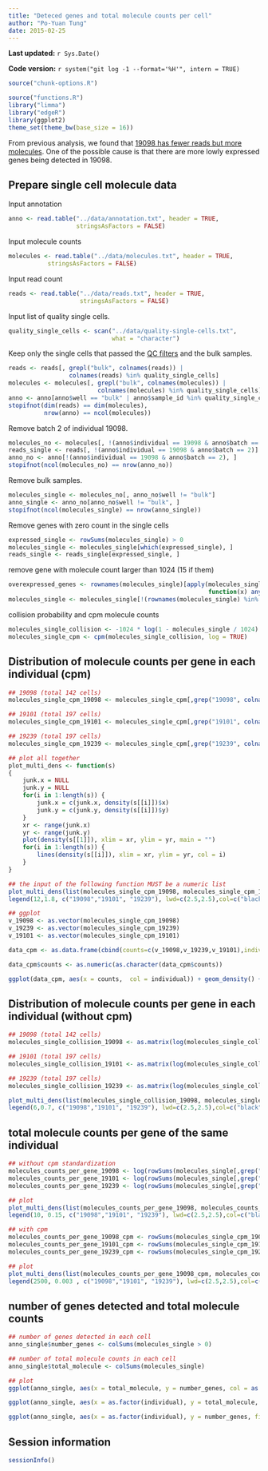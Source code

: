 ```yaml
---
title: "Deteced genes and total molecule counts per cell"
author: "Po-Yuan Tung"
date: 2015-02-25
---
```


**Last updated:** `r Sys.Date()`

**Code version:** `r system("git log -1 --format='%H'", intern = TRUE)`

```r
source("chunk-options.R")
```

```r
source("functions.R")
library("limma")
library("edgeR")
library(ggplot2)
theme_set(theme_bw(base_size = 16))
```

From previous analysis, we found that [19098 has fewer reads but more molecules](compare-reads-v-molecules.html#effect-of-sequencing-depth-on-molecule-count). One of the possible cause is that there are more lowly expressed genes being detected in 19098.

## Prepare single cell molecule data

Input annotation
```r
anno <- read.table("../data/annotation.txt", header = TRUE,
                   stringsAsFactors = FALSE)
```

Input molecule counts
```r
molecules <- read.table("../data/molecules.txt", header = TRUE,
           stringsAsFactors = FALSE)
```

Input read count
```r
reads <- read.table("../data/reads.txt", header = TRUE,
                    stringsAsFactors = FALSE)
```

Input list of quality single cells.

```r
quality_single_cells <- scan("../data/quality-single-cells.txt",
                             what = "character")
```

Keep only the single cells that passed the [QC filters](qc-cell-ipsc.html) and the bulk samples.

```r
reads <- reads[, grepl("bulk", colnames(reads)) |
                 colnames(reads) %in% quality_single_cells]
molecules <- molecules[, grepl("bulk", colnames(molecules)) |
                         colnames(molecules) %in% quality_single_cells]
anno <- anno[anno$well == "bulk" | anno$sample_id %in% quality_single_cells, ]
stopifnot(dim(reads) == dim(molecules),
          nrow(anno) == ncol(molecules))
```

Remove batch 2 of individual 19098.
```r
molecules_no <- molecules[, !(anno$individual == 19098 & anno$batch == 2)]
reads_single <- reads[, !(anno$individual == 19098 & anno$batch == 2)]
anno_no <- anno[!(anno$individual == 19098 & anno$batch == 2), ]
stopifnot(ncol(molecules_no) == nrow(anno_no))
```

Remove bulk samples.
```r
molecules_single <- molecules_no[, anno_no$well != "bulk"]
anno_single <- anno_no[anno_no$well != "bulk", ]
stopifnot(ncol(molecules_single) == nrow(anno_single))
```

Remove genes with zero count in the single cells
```r
expressed_single <- rowSums(molecules_single) > 0
molecules_single <- molecules_single[which(expressed_single), ]
reads_single <- reads_single[expressed_single, ]
```

remove gene with molecule count larger than 1024 (15 if them)
```r
overexpressed_genes <- rownames(molecules_single)[apply(molecules_single, 1,
                                                        function(x) any(x >= 1024))]
molecules_single <- molecules_single[!(rownames(molecules_single) %in% overexpressed_genes), ]
```

collision probability and cpm molecule counts
```r
molecules_single_collision <- -1024 * log(1 - molecules_single / 1024)
molecules_single_cpm <- cpm(molecules_single_collision, log = TRUE)
```

## Distribution of molecule counts per gene in each individual (cpm)
```r
## 19098 (total 142 cells)
molecules_single_cpm_19098 <- molecules_single_cpm[,grep("19098", colnames(molecules_single_cpm))]

## 19101 (total 197 cells)
molecules_single_cpm_19101 <- molecules_single_cpm[,grep("19101", colnames(molecules_single_cpm))]

## 19239 (total 197 cells)
molecules_single_cpm_19239 <- molecules_single_cpm[,grep("19239", colnames(molecules_single_cpm))]

## plot all together
plot_multi_dens <- function(s)
{
    junk.x = NULL
    junk.y = NULL
    for(i in 1:length(s)) {
        junk.x = c(junk.x, density(s[[i]])$x)
        junk.y = c(junk.y, density(s[[i]])$y)
    }
    xr <- range(junk.x)
    yr <- range(junk.y)
    plot(density(s[[1]]), xlim = xr, ylim = yr, main = "")
    for(i in 1:length(s)) {
        lines(density(s[[i]]), xlim = xr, ylim = yr, col = i)
    }
}

## the input of the following function MUST be a numeric list
plot_multi_dens(list(molecules_single_cpm_19098, molecules_single_cpm_19101, molecules_single_cpm_19239))
legend(12,1.8, c("19098","19101", "19239"), lwd=c(2.5,2.5),col=c("black", "red", "green"))

## ggplot
v_19098 <- as.vector(molecules_single_cpm_19098)
v_19239 <- as.vector(molecules_single_cpm_19239)
v_19101 <- as.vector(molecules_single_cpm_19101)

data_cpm <- as.data.frame(cbind(counts=c(v_19098,v_19239,v_19101),individual=rep(c("19098","19239","19101"),c(length(v_19098),length(v_19239),length(v_19101)))))

data_cpm$counts <- as.numeric(as.character(data_cpm$counts))

ggplot(data_cpm, aes(x = counts,  col = individual)) + geom_density() + labs(title="molecule per gene per cell")
```

## Distribution of molecule counts per gene in each individual (without cpm)
```r
## 19098 (total 142 cells)
molecules_single_collision_19098 <- as.matrix(log(molecules_single_collision[,grep("19098", colnames(molecules_single_collision))]))

## 19101 (total 197 cells)
molecules_single_collision_19101 <- as.matrix(log(molecules_single_collision[,grep("19101", colnames(molecules_single_collision))]))

## 19239 (total 197 cells)
molecules_single_collision_19239 <- as.matrix(log(molecules_single_collision[,grep("19239", colnames(molecules_single_collision))]))

plot_multi_dens(list(molecules_single_collision_19098, molecules_single_collision_19101, molecules_single_collision_19239))
legend(6,0.7, c("19098","19101", "19239"), lwd=c(2.5,2.5),col=c("black", "red", "green"))
```

## total molecule counts per gene of the same individual
```r
## without cpm standardization
molecules_counts_per_gene_19098 <- log(rowSums(molecules_single[,grep("19098", colnames(molecules_single))])+1)
molecules_counts_per_gene_19101 <- log(rowSums(molecules_single[,grep("19101", colnames(molecules_single))])+1)
molecules_counts_per_gene_19239 <- log(rowSums(molecules_single[,grep("19239", colnames(molecules_single))])+1)

## plot
plot_multi_dens(list(molecules_counts_per_gene_19098, molecules_counts_per_gene_19101, molecules_counts_per_gene_19239))
legend(10, 0.15, c("19098","19101", "19239"), lwd=c(2.5,2.5),col=c("black", "red", "green"))

## with cpm 
molecules_counts_per_gene_19098_cpm <- rowSums(molecules_single_cpm_19098)
molecules_counts_per_gene_19101_cpm <- rowSums(molecules_single_cpm_19101)
molecules_counts_per_gene_19239_cpm <- rowSums(molecules_single_cpm_19239)

## plot
plot_multi_dens(list(molecules_counts_per_gene_19098_cpm, molecules_counts_per_gene_19101_cpm, molecules_counts_per_gene_19239_cpm))
legend(2500, 0.003 , c("19098","19101", "19239"), lwd=c(2.5,2.5),col=c("black", "red", "green"))
```

## number of genes detected and total molecule counts
```r
## number of genes detected in each cell
anno_single$number_genes <- colSums(molecules_single > 0)

## number of total molecule counts in each cell
anno_single$total_molecule <- colSums(molecules_single) 

## plot 
ggplot(anno_single, aes(x = total_molecule, y = number_genes, col = as.factor(individual), shape = as.factor(batch))) + geom_point(size = 3, alpha = 0.5)

ggplot(anno_single, aes(x = as.factor(individual), y = total_molecule, fill = as.factor(batch))) + geom_violin(alpha = 0.5) + geom_boxplot(alpha = 0.01, width = 0.1, position = position_dodge(width = 0.9))

ggplot(anno_single, aes(x = as.factor(individual), y = number_genes, fill = as.factor(batch))) + geom_violin(alpha = 0.5) + geom_boxplot(alpha = 0.1, width = 0.1, position = position_dodge(width = 0.9))
```

## Session information

```r
sessionInfo()
```
